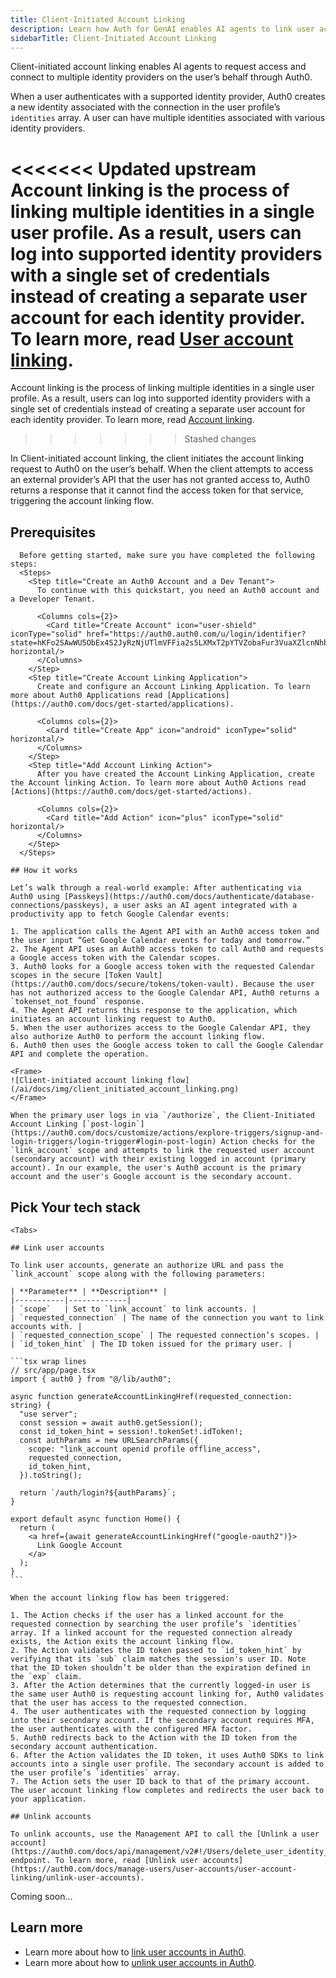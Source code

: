 ```yaml
---
title: Client-Initiated Account Linking
description: Learn how Auth for GenAI enables AI agents to link user accounts.
sidebarTitle: Client-Initiated Account Linking
---
```


Client-initiated account linking enables AI agents to request access and connect to multiple identity providers on the user’s behalf through Auth0.

When a user authenticates with a supported identity provider, Auth0 creates a new identity associated with the connection in the user profile’s `identities` array. A user can have multiple identities associated with various identity providers.

<<<<<<< Updated upstream
Account linking is the process of linking multiple identities in a single user profile. As a result, users can log into supported identity providers with a single set of credentials instead of creating a separate user account for each identity provider. To learn more, read [User account linking](https://auth0.com/docs/manage-users/user-accounts/user-account-linking).
=======
Account linking is the process of linking multiple identities in a single user profile. As a result, users can log into supported identity providers with a single set of credentials instead of creating a separate user account for each identity provider. To learn more, read [Account linking](/ai/docs/intro/account-linkingsubl ).
>>>>>>> Stashed changes

In Client-initiated account linking, the client initiates the account linking request to Auth0 on the user’s behalf. When the client attempts to access an external provider’s API that the user has not granted access to, Auth0 returns a response that it cannot find the access token for that service, triggering the account linking flow.

## Prerequisites

      Before getting started, make sure you have completed the following steps:
      <Steps>
        <Step title="Create an Auth0 Account and a Dev Tenant">
          To continue with this quickstart, you need an Auth0 account and a Developer Tenant.

          <Columns cols={2}>
            <Card title="Create Account" icon="user-shield" iconType="solid" href="https://auth0.auth0.com/u/login/identifier?state=hKFo2SAwWU5ObEx4S2JyRzNjUTlmVFFia2s5LXMxT2pYTVZobaFur3VuaXZlcnNhbC1sb2dpbqN0aWTZIFhGQWJhLVR1V1dQWDdGUzhvdjY4WEsyQmg5Z3N1Q1NSo2NpZNkgekVZZnBvRnpVTUV6aWxoa0hpbGNXb05rckZmSjNoQUk" horizontal/>
          </Columns>
        </Step>
        <Step title="Create Account Linking Application">
          Create and configure an Account Linking Application. To learn more about Auth0 Applications read [Applications](https://auth0.com/docs/get-started/applications).

          <Columns cols={2}>
            <Card title="Create App" icon="android" iconType="solid" horizontal/>
          </Columns>
        </Step>
        <Step title="Add Account Linking Action">
          After you have created the Account Linking Application, create the Account linking Action. To learn more about Auth0 Actions read [Actions](https://auth0.com/docs/get-started/actions).

          <Columns cols={2}>
            <Card title="Add Action" icon="plus" iconType="solid" horizontal/>
          </Columns>
        </Step>
      </Steps>

    ## How it works

    Let’s walk through a real-world example: After authenticating via Auth0 using [Passkeys](https://auth0.com/docs/authenticate/database-connections/passkeys), a user asks an AI agent integrated with a productivity app to fetch Google Calendar events:

    1. The application calls the Agent API with an Auth0 access token and the user input “Get Google Calendar events for today and tomorrow.”
    2. The Agent API uses an Auth0 access token to call Auth0 and requests a Google access token with the Calendar scopes.
    3. Auth0 looks for a Google access token with the requested Calendar scopes in the secure [Token Vault](https://auth0.com/docs/secure/tokens/token-vault). Because the user has not authorized access to the Google Calendar API, Auth0 returns a `tokenset_not_found` response.
    4. The Agent API returns this response to the application, which initiates an account linking request to Auth0.
    5. When the user authorizes access to the Google Calendar API, they also authorize Auth0 to perform the account linking flow.
    6. Auth0 then uses the Google access token to call the Google Calendar API and complete the operation.

    <Frame>
    ![Client-initiated account linking flow](/ai/docs/img/client_initiated_account_linking.png)
    </Frame>

    When the primary user logs in via `/authorize`, the Client-Initiated Account Linking [`post-login`](https://auth0.com/docs/customize/actions/explore-triggers/signup-and-login-triggers/login-trigger#login-post-login) Action checks for the `link_account` scope and attempts to link the requested user account (secondary account) with their existing logged in account (primary account). In our example, the user's Auth0 account is the primary account and the user's Google account is the secondary account.

## Pick Your tech stack

    <Tabs>
  <Tab title="JavaScript" icon="js">

    ## Link user accounts

    To link user accounts, generate an authorize URL and pass the `link_account` scope along with the following parameters:

    | **Parameter** | **Description** |
    |-----------|-------------|
    | `scope`   | Set to `link_account` to link accounts. |
    | `requested_connection` | The name of the connection you want to link accounts with. |
    | `requested_connection_scope` | The requested connection’s scopes. |
    | `id_token_hint` | The ID token issued for the primary user. |

    ```tsx wrap lines
    // src/app/page.tsx
    import { auth0 } from "@/lib/auth0";

    async function generateAccountLinkingHref(requested_connection: string) {
      "use server";
      const session = await auth0.getSession();
      const id_token_hint = session!.tokenSet!.idToken!;
      const authParams = new URLSearchParams({
        scope: "link_account openid profile offline_access",
        requested_connection,
        id_token_hint,
      }).toString();

      return `/auth/login?${authParams}`;
    }

    export default async function Home() {
      return (
        <a href={await generateAccountLinkingHref("google-oauth2")}>
          Link Google Account
        </a>
      );
    }
    ```

    When the account linking flow has been triggered:

    1. The Action checks if the user has a linked account for the requested connection by searching the user profile’s `identities` array. If a linked account for the requested connection already exists, the Action exits the account linking flow.
    2. The Action validates the ID token passed to `id_token_hint` by verifying that its `sub` claim matches the session's user ID. Note that the ID token shouldn’t be older than the expiration defined in the `exp` claim.
    3. After the Action determines that the currently logged-in user is the same user Auth0 is requesting account linking for, Auth0 validates that the user has access to the requested connection.
    4. The user authenticates with the requested connection by logging into their secondary account. If the secondary account requires MFA, the user authenticates with the configured MFA factor.
    5. Auth0 redirects back to the Action with the ID token from the secondary account authentication.
    6. After the Action validates the ID token, it uses Auth0 SDKs to link accounts into a single user profile. The secondary account is added to the user profile’s `identities` array.
    7. The Action sets the user ID back to that of the primary account. The user account linking flow completes and redirects the user back to your application.

    ## Unlink accounts

    To unlink accounts, use the Management API to call the [Unlink a user account](https://auth0.com/docs/api/management/v2#!/Users/delete_user_identity_by_user_id) endpoint. To learn more, read [Unlink user accounts](https://auth0.com/docs/manage-users/user-accounts/user-account-linking/unlink-user-accounts).

</Tab>

<Tab title="Python" icon="python">
Coming soon...
</Tab>
</Tabs>

## Learn more

- Learn more about how to [link user accounts in Auth0](https://auth0.com/docs/manage-users/user-accounts/user-account-linking/link-user-accounts).
- Learn more about how to [unlink user accounts in Auth0](https://auth0.com/docs/manage-users/user-accounts/user-account-linking/unlink-user-accounts).
